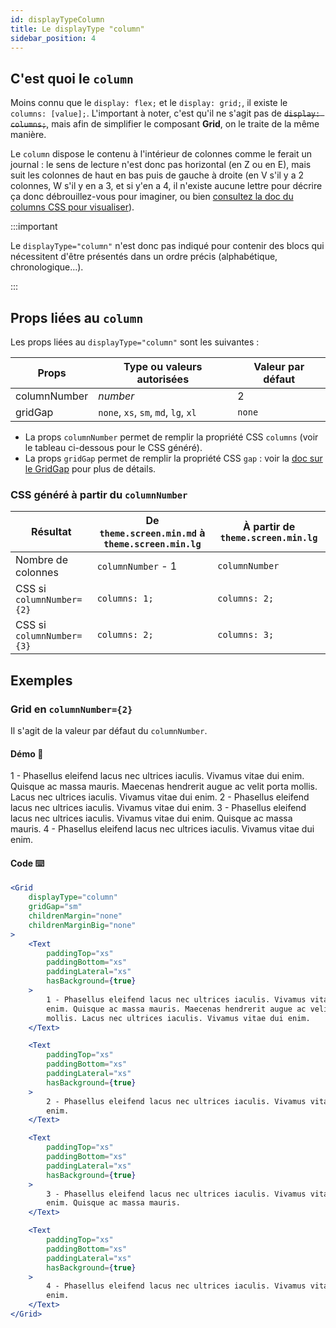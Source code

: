 ```yaml
---
id: displayTypeColumn
title: Le displayType "column"
sidebar_position: 4
---
```



## C'est quoi le `column`

Moins connu que le `display: flex;` et le `display: grid;`, il existe le `columns: [value];`. L'important à noter, c'est qu'il ne s'agit pas de ~~`display: columns;`~~, mais afin de simplifier le composant **Grid**, on le traite de la même manière.

Le `column` dispose le contenu à l'intérieur de colonnes comme le ferait un journal&nbsp;: le sens de lecture n'est donc pas horizontal (en Z ou en E), mais suit les colonnes de haut en bas puis de gauche à droite (en V s'il y a 2 colonnes, W s'il y en a 3, et si y'en a 4, il n'existe aucune lettre pour décrire ça donc débrouillez-vous pour imaginer, ou bien [consultez la doc du columns CSS pour visualiser](https://developer.mozilla.org/fr/docs/Web/CSS/columns)).

:::important

Le `displayType="column"` n'est donc pas indiqué pour contenir des blocs qui nécessitent d'être présentés dans un ordre précis (alphabétique, chronologique&hellip;).

:::

## Props liées au `column`

Les props liées au `displayType="column"` sont les suivantes&nbsp;:

| Props        | Type ou valeurs autorisées           | Valeur par défaut |
| ------------ | ------------------------------------ | ----------------- |
| columnNumber | _number_                             | 2                 |
| gridGap      | `none`, `xs`, `sm`, `md`, `lg`, `xl` | `none`            |

-   La props `columnNumber` permet de remplir la propriété CSS `columns` (voir le tableau ci-dessous pour le CSS généré).
-   La props `gridGap` permet de remplir la propriété CSS `gap`&nbsp;: voir la [doc sur le GridGap](/docs/Grids/GridGap) pour plus de détails.

### CSS généré à partir du `columnNumber`

| Résultat                  | De `theme.screen.min.md` à `theme.screen.min.lg` | À partir de `theme.screen.min.lg` |
| ------------------------- | ------------------------------------------------ | --------------------------------- |
| Nombre de colonnes        | `columnNumber` - 1                               | `columnNumber`                    |
| CSS si `columnNumber={2}` | `columns: 1;`                                    | `columns: 2;`                     |
| CSS si `columnNumber={3}` | `columns: 2;`                                    | `columns: 3;`                     |

## Exemples

### Grid en `columnNumber={2}`

Il s'agit de la valeur par défaut du `columnNumber`.

#### Démo 🎉

<WrapperComponent>
    <Grid
        displayType="column"
        childrenMargin="none"
        childrenMarginBig="none"
        gridGap="sm"
    >
        <Text
            paddingTop="xs"
            paddingBottom="xs"
            paddingLateral="xs"
            hasBackground={true}
        >
            1 - Phasellus eleifend lacus nec ultrices iaculis. Vivamus vitae dui
            enim. Quisque ac massa mauris. Maecenas hendrerit augue ac velit
            porta mollis. Lacus nec ultrices iaculis. Vivamus vitae dui enim.
        </Text>
        <Text
            paddingTop="xs"
            paddingBottom="xs"
            paddingLateral="xs"
            hasBackground={true}
        >
            2 - Phasellus eleifend lacus nec ultrices iaculis. Vivamus vitae dui
            enim.
        </Text>
        <Text
            paddingTop="xs"
            paddingBottom="xs"
            paddingLateral="xs"
            hasBackground={true}
        >
            3 - Phasellus eleifend lacus nec ultrices iaculis. Vivamus vitae dui
            enim. Quisque ac massa mauris.
        </Text>
        <Text
            paddingTop="xs"
            paddingBottom="xs"
            paddingLateral="xs"
            hasBackground={true}
        >
            4 - Phasellus eleifend lacus nec ultrices iaculis. Vivamus vitae dui
            enim.
        </Text>
    </Grid>
</WrapperComponent>

#### Code ⌨️

```jsx
<Grid
    displayType="column"
    gridGap="sm"
    childrenMargin="none"
    childrenMarginBig="none"
>
    <Text
        paddingTop="xs"
        paddingBottom="xs"
        paddingLateral="xs"
        hasBackground={true}
    >
        1 - Phasellus eleifend lacus nec ultrices iaculis. Vivamus vitae dui
        enim. Quisque ac massa mauris. Maecenas hendrerit augue ac velit porta
        mollis. Lacus nec ultrices iaculis. Vivamus vitae dui enim.
    </Text>

    <Text
        paddingTop="xs"
        paddingBottom="xs"
        paddingLateral="xs"
        hasBackground={true}
    >
        2 - Phasellus eleifend lacus nec ultrices iaculis. Vivamus vitae dui
        enim.
    </Text>

    <Text
        paddingTop="xs"
        paddingBottom="xs"
        paddingLateral="xs"
        hasBackground={true}
    >
        3 - Phasellus eleifend lacus nec ultrices iaculis. Vivamus vitae dui
        enim. Quisque ac massa mauris.
    </Text>

    <Text
        paddingTop="xs"
        paddingBottom="xs"
        paddingLateral="xs"
        hasBackground={true}
    >
        4 - Phasellus eleifend lacus nec ultrices iaculis. Vivamus vitae dui
        enim.
    </Text>
</Grid>
```
